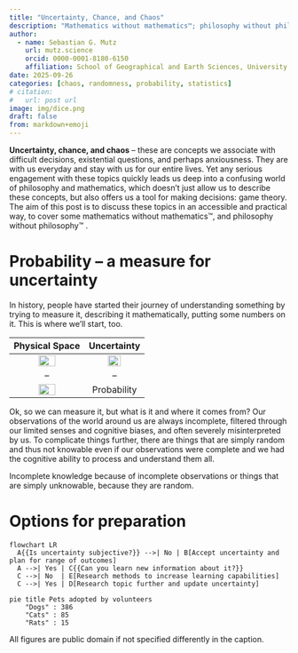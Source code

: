 ```yaml
---
title: "Uncertainty, Chance, and Chaos"
description: "Mathematics without mathematics™; philosophy without philosophy™."
author:
  - name: Sebastian G. Mutz
    url: mutz.science
    orcid: 0000-0001-8180-6150
    affiliation: School of Geographical and Earth Sciences, University of Glasgow
date: 2025-09-26
categories: [chaos, randomness, probability, statistics]
# citation:
#   url: post url
image: img/dice.png
draft: false
from: markdown+emoji
---
```



**Uncertainty, chance, and chaos** -- these are concepts we associate with difficult decisions, existential questions, and perhaps anxiousness. They are with us everyday and stay with us for our entire lives. Yet any serious engagement with these topics quickly leads us deep into a confusing world of philosophy and mathematics, which doesn't just allow us to describe these concepts, but also offers us a tool for making decisions: game theory. The aim of this post is to discuss these topics in an accessible and practical way, to cover some mathematics without mathematics™, and philosophy without philosophy™ .

# Probability -- a measure for uncertainty

In history, people have started their journey of understanding something by trying to measure it, describing it mathematically, putting some numbers on it. This is where we'll start, too.

| Physical Space | Uncertainty |
| :--: | :--: |
| ![](img/box.png){width="50%"} | ![](img/question.png){width="50%"} |
| -- | -- |
| ![](img/ruler.png){width="50%"} | Probability |


Ok, so we can measure it, but what is it and where it comes from? Our observations of the world around us are always incomplete, filtered through our limited senses and cognitive biases, and often severely misinterpreted by us. To complicate things further, there are things that are simply random and thus not knowable even if our observations were complete and we had the cognitive ability to process and understand them all.

Incomplete knowledge because of incomplete observations or things that are simply unknowable, because they are random.





# Options for preparation


```mermaid
flowchart LR
  A{{Is uncertainty subjective?}} -->| No | B[Accept uncertainty and plan for range of outcomes]
  A -->| Yes | C{{Can you learn new information about it?}}
  C -->| No  | E[Research methods to increase learning capabilities]
  C -->| Yes | D[Research topic further and update uncertainty]
```

```mermaid
pie title Pets adopted by volunteers
    "Dogs" : 386
    "Cats" : 85
    "Rats" : 15
```






::: {.callout-note}
All figures are public domain if not specified differently in the caption.
:::






